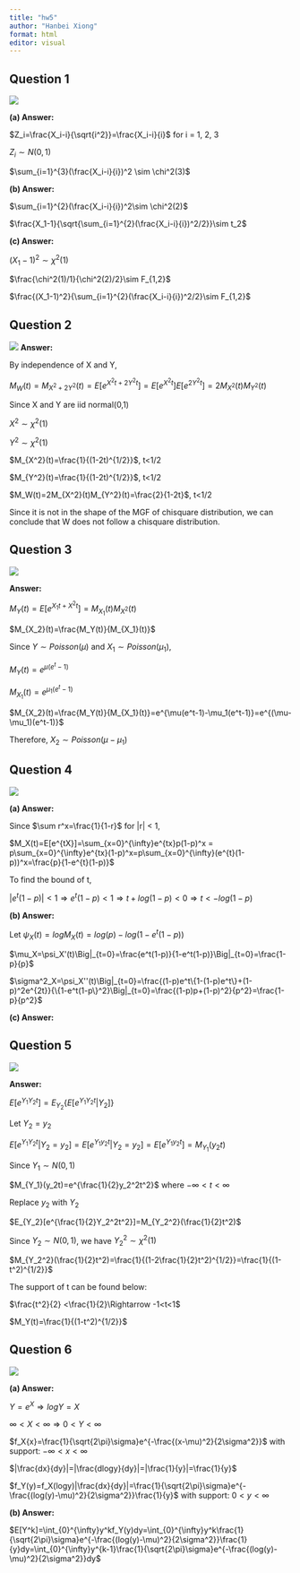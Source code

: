 ```yaml
---
title: "hw5"
author: "Hanbei Xiong"
format: html
editor: visual
---
```


## Question 1

![](images/WeChata5d412f1df4966bb1b5a21d980a0f94d.png)

**(a) Answer:**

$Z_i=\frac{X_i-i}{\sqrt{i^2}}=\frac{X_i-i}{i}$ for i = 1, 2, 3

$Z_i\sim N(0,1)$

$\sum_{i=1}^{3}(\frac{X_i-i}{i})^2 \sim \chi^2(3)$

**(b) Answer:**

$\sum_{i=1}^{2}(\frac{X_i-i}{i})^2\sim \chi^2(2)$

$\frac{X_1-1}{\sqrt{\sum_{i=1}^{2}(\frac{X_i-i}{i})^2/2}}\sim t_2$

**(c) Answer:**

$(X_1-1)^2\sim \chi^2(1)$

$\frac{\chi^2(1)/1}{\chi^2(2)/2}\sim F_{1,2}$

$\frac{(X_1-1)^2}{\sum_{i=1}^{2}(\frac{X_i-i}{i})^2/2}\sim F_{1,2}$

## Question 2

![](images/WeChat388cc619e502d80a098fc53dc1841865.png) **Answer:**

By independence of X and Y,

$M_W(t)=M_{X^2+2Y^2}(t)=E[e^{X^2t+2Y^2t}]=E[e^{X^2t}]E[e^{2Y^2t}]=2M_{X^2}(t)M_{Y^2}(t)$

Since X and Y are iid normal(0,1)

$X^2 \sim \chi^2(1)$

$Y^2 \sim \chi^2(1)$

$M_{X^2}(t)=\frac{1}{(1-2t)^{1/2}}$, t\<1/2

$M_{Y^2}(t)=\frac{1}{(1-2t)^{1/2}}$, t\<1/2

$M_W(t)=2M_{X^2}(t)M_{Y^2}(t)=\frac{2}{1-2t}$, t\<1/2

Since it is not in the shape of the MGF of chisquare distribution, we can conclude that W does not follow a chisquare distribution.

## Question 3

![](images/WeChat1f83d7be1de99c5ef79d1d59ab798d2f.png)

**Answer:**

$M_Y(t)=E[e^{X_1t+X^2t}]=M_{X_1}(t)M_{X^2}(t)$

$M_{X_2}(t)=\frac{M_Y(t)}{M_{X_1}(t)}$

Since $Y \sim Poisson(\mu)$ and $X_1 \sim Poisson(\mu_1)$,

$M_Y(t)=e^{\mu(e^t-1)}$

$M_{X_1}(t)=e^{\mu_1(e^t-1)}$

$M_{X_2}(t)=\frac{M_Y(t)}{M_{X_1}(t)}=e^{\mu(e^t-1)-\mu_1(e^t-1)}=e^{(\mu-\mu_1)(e^t-1)}$

Therefore, $X_2 \sim Poisson(\mu-\mu_1)$

## Question 4

![](images/WeChatb345dc551605e1a80824ee34feabb8d1.png)

**(a) Answer:**

Since $\sum r^x=\frac{1}{1-r}$ for \|r\| \< 1,

$M_X(t)=E[e^{tX}]=\sum_{x=0}^{\infty}e^{tx}p(1-p)^x = p\sum_{x=0}^{\infty}e^{tx}(1-p)^x=p\sum_{x=0}^{\infty}(e^{t}(1-p))^x=\frac{p}{1-e^{t}(1-p)}$

To find the bound of t,

$|e^{t}(1-p)|<1 \Rightarrow e^{t}(1-p)<1\Rightarrow t+log(1-p)<0\Rightarrow t<-log(1-p)$

**(b) Answer:**

Let $\psi_X(t)=logM_X(t)=log(p)-log(1-e^t(1-p))$

$\mu_X=\psi_X'(t)\Big|_{t=0}=\frac{e^t(1-p)}{1-e^t(1-p)}\Big|_{t=0}=\frac{1-p}{p}$

$\sigma^2_X=\psi_X''(t)\Big|_{t=0}=\frac{(1-p)e^t\{1-(1-p)e^t\}+(1-p)^2e^{2t}}{\{1-e^t(1-p\}^2}\Big|_{t=0}=\frac{(1-p)p+(1-p)^2}{p^2}=\frac{1-p}{p^2}$

**(c) Answer:**

## Question 5

![](images/WeChatdf0bf31c249a181e2de59fee7310b334.png)

**Answer:**

$E[e^{Y_1Y_2t}]=E_{Y_2}\{E[e^{Y_1Y_2t}|Y_2]\}$

Let $Y_2=y_2$

$E[e^{Y_1Y_2t}|Y_2=y_2]=E[e^{Y_1y_2t}|Y_2=y_2]=E[e^{Y_1y_2t}]=M_{Y_1}(y_2t)$

Since $Y_1\sim N(0,1)$

$M_{Y_1}(y_2t)=e^{\frac{1}{2}y_2^2t^2}$ where $-\infty<t<\infty$

Replace $y_2$ with $Y_2$

$E_{Y_2}[e^{\frac{1}{2}Y_2^2t^2}]=M_{Y_2^2}(\frac{1}{2}t^2)$

Since $Y_2\sim N(0,1)$, we have $Y_2^2\sim \chi^2(1)$

$M_{Y_2^2}(\frac{1}{2}t^2)=\frac{1}{(1-2\frac{1}{2}t^2)^{1/2}}=\frac{1}{(1-t^2)^{1/2}}$

The support of t can be found below:

$\frac{t^2}{2} <\frac{1}{2}\Rightarrow -1<t<1$

$M_Y(t)=\frac{1}{(1-t^2)^{1/2}}$

## Question 6

![](images/WeChat03dcf00811e5b60105f1c407d7c3daa2.png)

**(a) Answer:**

$Y=e^X\Rightarrow logY=X$

$\infty < X < \infty \Rightarrow 0 < Y < \infty$

$f_X{x}=\frac{1}{\sqrt{2\pi}\sigma}e^{-\frac{(x-\mu)^2}{2\sigma^2}}$ with support: $-\infty<x<\infty$

$|\frac{dx}{dy}|=|\frac{dlogy}{dy}|=|\frac{1}{y}|=\frac{1}{y}$

$f_Y(y)=f_X(logy)|\frac{dx}{dy}|=\frac{1}{\sqrt{2\pi}\sigma}e^{-\frac{(log(y)-\mu)^2}{2\sigma^2}}\frac{1}{y}$ with support: $0<y<\infty$

**(b) Answer:**

$E[Y^k]=\int_{0}^{\infty}y^kf_Y(y)dy=\int_{0}^{\infty}y^k\frac{1}{\sqrt{2\pi}\sigma}e^{-\frac{(log(y)-\mu)^2}{2\sigma^2}}\frac{1}{y}dy=\int_{0}^{\infty}y^{k-1}\frac{1}{\sqrt{2\pi}\sigma}e^{-\frac{(log(y)-\mu)^2}{2\sigma^2}}dy$
